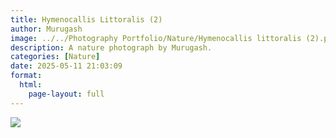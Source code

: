 ```yaml
---
title: Hymenocallis Littoralis (2)
author: Murugash
image: ../../Photography Portfolio/Nature/Hymenocallis littoralis (2).png
description: A nature photograph by Murugash.
categories: [Nature]
date: 2025-05-11 21:03:09
format:
  html:
    page-layout: full
---
```


![](../../Photography Portfolio/Nature/Hymenocallis littoralis (2).png)
